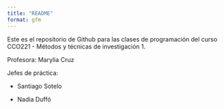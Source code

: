 ```yaml
---
title: "README"
format: gfm
---
```


Este es el repositorio de Github para las clases de programación del curso CCO221 - Métodos y técnicas de investigación 1.

Profesora: Marylia Cruz

Jefes de práctica:

-   Santiago Sotelo

-   Nadia Duffó
